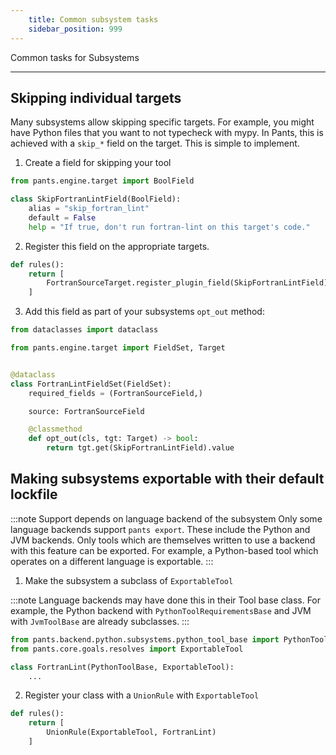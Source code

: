 ```yaml
---
    title: Common subsystem tasks
    sidebar_position: 999
---
```


Common tasks for Subsystems

---

## Skipping individual targets

Many subsystems allow skipping specific targets. For example, you might have Python files that you want to not typecheck with mypy. In Pants, this is achieved with a `skip_*` field on the target. This is simple to implement.

1. Create a field for skipping your tool

```python
from pants.engine.target import BoolField

class SkipFortranLintField(BoolField):
	alias = "skip_fortran_lint"
	default = False
	help = "If true, don't run fortran-lint on this target's code."
```

2. Register this field on the appropriate targets.

```python
def rules():
	return [
		FortranSourceTarget.register_plugin_field(SkipFortranLintField),
	]
```

3. Add this field as part of your subsystems `opt_out` method:

```python
from dataclasses import dataclass

from pants.engine.target import FieldSet, Target


@dataclass
class FortranLintFieldSet(FieldSet):
    required_fields = (FortranSourceField,)

    source: FortranSourceField

    @classmethod
    def opt_out(cls, tgt: Target) -> bool:
        return tgt.get(SkipFortranLintField).value
```

## Making subsystems exportable with their default lockfile

:::note Support depends on language backend of the subsystem
Only some language backends support `pants export`. These include the Python and JVM backends. Only tools which are themselves written to use a backend with this feature can be exported. For example, a Python-based tool which operates on a different language is exportable.
:::

1. Make the subsystem a subclass of `ExportableTool`

:::note Language backends may have done this in their Tool base class.
For example, the Python backend with `PythonToolRequirementsBase` and JVM with `JvmToolBase` are already subclasses.
:::

```python
from pants.backend.python.subsystems.python_tool_base import PythonToolBase
from pants.core.goals.resolves import ExportableTool

class FortranLint(PythonToolBase, ExportableTool):
    ...
```

2. Register your class with a `UnionRule` with `ExportableTool`

```python
def rules():
	return [
		UnionRule(ExportableTool, FortranLint)
	]
```

